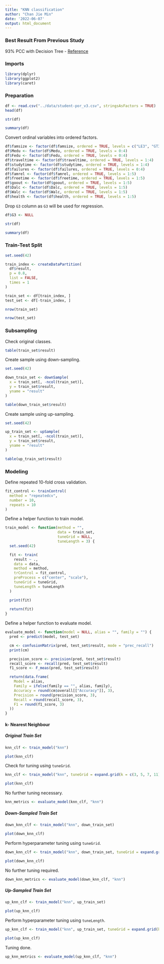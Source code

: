 ```yaml
---
title: "KNN classification"
author: "Chan Jie Min"
date: '2022-06-07'
output: html_document
---
```

### Best Result From Previous Study

93% PCC with Decision Tree - [Reference](http://www3.dsi.uminho.pt/pcortez/student.pdf)

### Imports

```r
library(dplyr)
library(ggplot2)
library(caret)
```

### Preparation

```r
df <- read.csv("../data/student-por_v3.csv", stringsAsFactors = TRUE)
head(df)
```

```r
str(df)
```

```r
summary(df)
```

Convert ordinal variables into ordered factors.

```r
df$famsize <- factor(df$famsize, ordered = TRUE, levels = c("LE3", "GT3"))
df$Medu <- factor(df$Medu, ordered = TRUE, levels = 0:4)
df$Fedu <- factor(df$Fedu, ordered = TRUE, levels = 0:4)
df$traveltime <- factor(df$traveltime, ordered = TRUE, levels = 1:4)
df$studytime <- factor(df$studytime, ordered = TRUE, levels = 1:4)
df$failures <- factor(df$failures, ordered = TRUE, levels = 0:4)
df$famrel <- factor(df$famrel, ordered = TRUE, levels = 1:5)
df$freetime <- factor(df$freetime, ordered = TRUE, levels = 1:5)
df$goout <- factor(df$goout, ordered = TRUE, levels = 1:5)
df$Dalc <- factor(df$Dalc, ordered = TRUE, levels = 1:5)
df$Walc <- factor(df$Walc, ordered = TRUE, levels = 1:5)
df$health <- factor(df$health, ordered = TRUE, levels = 1:5)
```

Drop `G3` column as `G3` will be used for regression.

```r
df$G3 <- NULL
```

```r
str(df)
```

```r
summary(df)
```

### Train-Test Split

```r
set.seed(42)

train_index <- createDataPartition(
  df$result,
  p = 0.8,
  list = FALSE,
  times = 1
)

train_set <- df[train_index, ]
test_set <- df[-train_index, ]
```

```r
nrow(train_set)
```

```r
nrow(test_set)
```

### Subsampling

Check original classes.

```r
table(train_set$result)
```

Create sample using down-sampling.

```r
set.seed(42)

down_train_set <- downSample(
  x = train_set[, -ncol(train_set)],
  y = train_set$result,
  yname = "result"
)

table(down_train_set$result)
```

Create sample using up-sampling.

```r
set.seed(42)

up_train_set <- upSample(
  x = train_set[, -ncol(train_set)],
  y = train_set$result,
  yname = "result"
)

table(up_train_set$result)
```

### Modeling

Define repeated 10-fold cross validation.

```r
fit_control <- trainControl(
  method = "repeatedcv",
  number = 10,
  repeats = 10
)
```

Define a helper function to train model.

```r
train_model <- function(method = "",
                        data = train_set,
                        tuneGrid = NULL,
                        tuneLength = 3) {
  set.seed(42)

  fit <- train(
    result ~ .,
    data = data,
    method = method,
    trControl = fit_control,
    preProcess = c("center", "scale"),
    tuneGrid = tuneGrid,
    tuneLength = tuneLength
  )

  print(fit)
  
  return(fit)
}
```

Define a helper function to evaluate model.

```r
evaluate_model <- function(model = NULL, alias = "", family = "") {
  pred <- predict(model, test_set)

  cm <- confusionMatrix(pred, test_set$result, mode = "prec_recall")
  print(cm)

  precision_score <- precision(pred, test_set$result)
  recall_score <- recall(pred, test_set$result)
  f1_score <- F_meas(pred, test_set$result)

  return(data.frame(
    Model = alias,
    Family = ifelse(family == "", alias, family),
    Accuracy = round(cm$overall[["Accuracy"]], 3),
    Precision = round(precision_score, 3),
    Recall = round(recall_score, 3),
    F1 = round(f1_score, 3)
  ))
}
```

#### k- Nearest Neighbour

##### Original Train Set

```r
knn_clf <- train_model("knn")
```

```r
plot(knn_clf)
```

Check for tuning using `tuneGrid`.

```r
knn_clf <- train_model("knn", tuneGrid = expand.grid(k = c(3, 5, 7, 11) ))
```

```r
plot(knn_clf)
```
No further tuning necessary. 

```r
knn_metrics <- evaluate_model(knn_clf, "knn")
```

##### Down-Sampled Train Set

```r
down_knn_clf <- train_model("knn", down_train_set)
```

```r
plot(down_knn_clf)
```

Perform hyperparameter tuning using `tuneGrid`.

```r
down_knn_clf <- train_model("knn", down_train_set, tuneGrid = expand.grid(k = c(9, 11, 13,15) ))
```

```r
plot(down_knn_clf)
```

No further tuning required.

```r
down_knn_metrics <- evaluate_model(down_knn_clf, "knn")
```

##### Up-Sampled Train Set

```r
up_knn_clf <- train_model("knn", up_train_set)
```

```r
plot(up_knn_clf)
```

Perform hyperparameter tuning using `tuneLength`.

```r
up_knn_clf <- train_model("knn", up_train_set, tuneGrid = expand.grid(k = c(1,3,5) ))
```

```r
plot(up_knn_clf)
```

Tuning done.

```r
up_knn_metrics <- evaluate_model(up_knn_clf, "knn")
```
